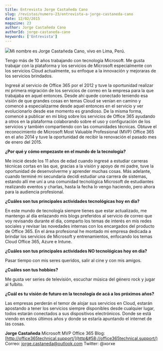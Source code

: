 ```yaml
---
title: Entrevista Jorge Castañeda Cano
slug: /revistas/numero-23/entrevista-a-jorge-castaneda-cano
date: 12/02/2015
magazine: 23
author: Jorge Castañeda Cano
authorId: jorge-castaneda-cano
keywords: ['Entrevista']
---
```






![](/../images/autores/jorge-castaneda-cano.png#author)Mi nombre es Jorge Castañeda Cano, vivo en Lima, Perú.
 
Tengo más de 10 años trabajando con tecnología Microsoft. Me gusta trabajar con la plataforma y los servicios de Microsoft especialmente con los servicios Cloud actualmente, su enfoque a la innovación y mejoraras de los servicios brindados.
 
Ingresé al servicio de Office 365 por el 2012 y tuve la oportunidad realizar mi primera migración de los servicios de correo en la empresa para la que trabajaba en aquel entonces. Desde ahí quede conectado teniendo esa visión de que grandes cosas en temas Cloud se venían en camino y comencé a especializarme desde aquel entonces en el servicio y ver evolucionarlo desde ese momento es grandioso. De la misma forma, comencé a publicar en mi blog sobre los servicios de Office 365 ayudando a otros en la plataforma colaborando sobre el uso y configuración de los servicios y también compartiendo con las comunidades técnicas. Obtuve el reconocimiento de Microsoft Most Valuable Professional (MVP) Office 365 en el año 2014 y tuve la oportunidad de recibir la renovación el pasado mes de enero del 2015.

**¿Por qué y cómo empezaste en el mundo de la tecnología?**

Me inicié desde los 11 años de edad cuando ingresé a estudiar carreras técnicas cortas en las que, gracias a la visión y apoyo de mi padre, tuve la oportunidad de desenvolverme y aprender muchas cosas. Más adelante, cuando terminé mi secundaria decidí estudiar una carrera de sistemas, estando allí me uní a una comunidad tecnológica Microsoft de estudiantes realizando eventos y charlas, hasta la fecha lo vengo haciendo, pero ahora para la audiencia profesional.

**¿Cuáles son tus principales actividades tecnológicas hoy en día?**

En este mundo de tecnología siempre tienes que estar actualizado, me mantengo al día enlazando mis blogs preferidos al servicio de correo que voy revisando durante el día, comparto los temas de interés en mis redes sociales y revisar las novedades internas con los encargados del producto de Office 365. En el área profesional he montado mi empresa dedicada a brindar los servicios de Microsoft y entrenamientos, enfocando los temas Cloud Office 365, Azure e Intune.

**¿Cuáles son tus principales actividades NO tecnológicas hoy en día?**

Pasar tiempo con mis seres queridos, salir al cine y con mis amigos.

**¿Cuáles son tus hobbies?**

Me gusta ver series de televisión, escuchar música del género rock y jugar al fulbito.

**¿Cuál es tu visión de futuro en la tecnología de acá a los próximos años?**

Las empresas perderán el temor de alojar sus servicios en Cloud, estarán apostando a tener los servicios siempre disponibles desde cualquier lugar, todos estarán conectados a sus dispositivos electrónicos. Donde se está viendo en estos últimos años y donde se estaría apuntando el internet de las cosas.



**Jorge Castañeda**
Microsoft MVP Office 365
Blog: [http://office365technical.support/](http&#58;//office365technical.support/)
Correo: [jorge.castaneda@outlook.com](mailto&#58;jorge.castaneda@outlook.com) Twitter: @xorxe

